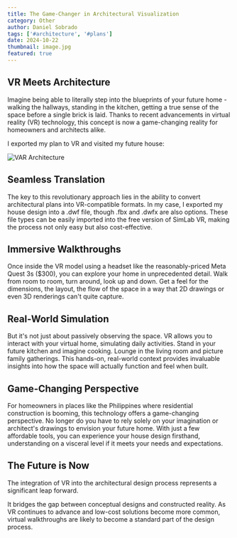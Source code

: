 ```yaml
---
title: The Game-Changer in Architectural Visualization
category: Other
author: Daniel Sobrado
tags: ['#architecture', '#plans']
date: 2024-10-22
thumbnail: image.jpg
featured: true
---
```


## VR Meets Architecture

Imagine being able to literally step into the blueprints of your future home - walking the hallways, standing in the kitchen, getting a true sense of the space before a single brick is laid. Thanks to recent advancements in virtual reality (VR) technology, this concept is now a game-changing reality for homeowners and architects alike.

I exported my plan to VR and visited my future house:

![VAR Architecture](https://imgur.com/ChYgXvV)

## Seamless Translation

The key to this revolutionary approach lies in the ability to convert architectural plans into VR-compatible formats. In my case, I exported my house design into a .dwf file, though .fbx and .dwfx are also options. These file types can be easily imported into the free version of SimLab VR, making the process not only easy but also cost-effective.

## Immersive Walkthroughs

Once inside the VR model using a headset like the reasonably-priced Meta Quest 3s ($300), you can explore your home in unprecedented detail. Walk from room to room, turn around, look up and down. Get a feel for the dimensions, the layout, the flow of the space in a way that 2D drawings or even 3D renderings can't quite capture.

## Real-World Simulation 

But it's not just about passively observing the space. VR allows you to interact with your virtual home, simulating daily activities. Stand in your future kitchen and imagine cooking. Lounge in the living room and picture family gatherings. This hands-on, real-world context provides invaluable insights into how the space will actually function and feel when built.

## Game-Changing Perspective

For homeowners in places like the Philippines where residential construction is booming, this technology offers a game-changing perspective. No longer do you have to rely solely on your imagination or architect's drawings to envision your future home. With just a few affordable tools, you can experience your house design firsthand, understanding on a visceral level if it meets your needs and expectations.

## The Future is Now

The integration of VR into the architectural design process represents a significant leap forward. 

It bridges the gap between conceptual designs and constructed reality. As VR continues to advance and low-cost solutions become more common, virtual walkthroughs are likely to become a standard part of the design process. 
